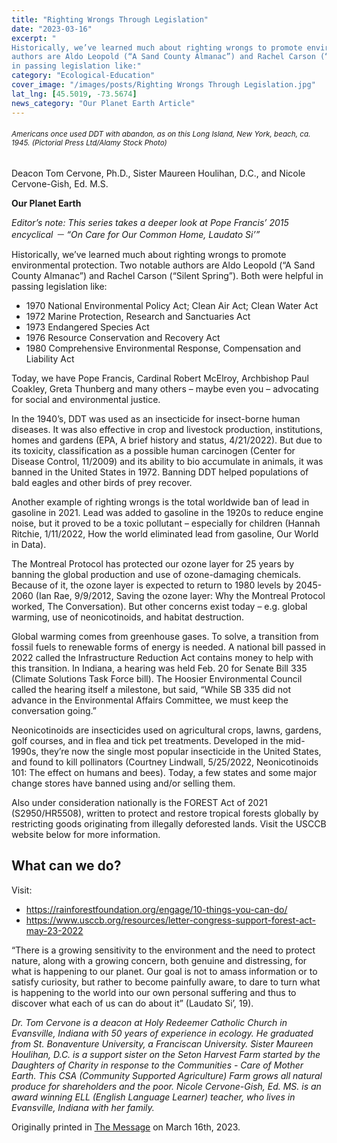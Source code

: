 ```yaml
---
title: "Righting Wrongs Through Legislation"
date: "2023-03-16"
excerpt: "
Historically, we’ve learned much about righting wrongs to promote environmental protection. Two notable
authors are Aldo Leopold (“A Sand County Almanac”) and Rachel Carson (“Silent Spring”). Both were helpful
in passing legislation like:"
category: "Ecological-Education"
cover_image: "/images/posts/Righting Wrongs Through Legislation.jpg"
lat_lng: [45.5019, -73.5674]
news_category: "Our Planet Earth Article"
---
```


###### <sub>Americans once used DDT with abandon, as on this Long Island, New York, beach, ca. 1945. (Pictorial Press Ltd/Alamy Stock Photo)</sub>

Deacon Tom Cervone, Ph.D., Sister Maureen Houlihan, D.C., and Nicole Cervone-Gish, Ed. M.S.

**Our Planet Earth**

_Editor’s note: This series takes a deeper look at Pope Francis’ 2015 encyclical － “On Care for Our Common
Home, Laudato Si’”_

Historically, we’ve learned much about righting wrongs to promote environmental protection. Two notable
authors are Aldo Leopold (“A Sand County Almanac”) and Rachel Carson (“Silent Spring”). Both were helpful
in passing legislation like:

- 1970 National Environmental Policy Act; Clean Air Act; Clean Water Act
- 1972 Marine Protection, Research and Sanctuaries Act
- 1973 Endangered Species Act
- 1976 Resource Conservation and Recovery Act
- 1980 Comprehensive Environmental Response, Compensation and Liability Act

Today, we have Pope Francis, Cardinal Robert McElroy, Archbishop Paul Coakley, Greta Thunberg and many
others – maybe even you – advocating for social and environmental justice.

In the 1940’s, DDT was used as an insecticide for insect-borne human diseases. It was also effective in crop and
livestock production, institutions, homes and gardens (EPA, A brief history and status, 4/21/2022). But due to
its toxicity, classification as a possible human carcinogen (Center for Disease Control, 11/2009) and its ability
to bio accumulate in animals, it was banned in the United States in 1972. Banning DDT helped populations of
bald eagles and other birds of prey recover.

Another example of righting wrongs is the total worldwide ban of lead in gasoline in 2021. Lead was added to
gasoline in the 1920s to reduce engine noise, but it proved to be a toxic pollutant – especially for children
(Hannah Ritchie, 1/11/2022, How the world eliminated lead from gasoline, Our World in Data).

The Montreal Protocol has protected our ozone layer for 25 years by banning the global production and use of
ozone-damaging chemicals. Because of it, the ozone layer is expected to return to 1980 levels by 2045-2060
(Ian Rae, 9/9/2012, Saving the ozone layer: Why the Montreal Protocol worked, The Conversation). But other
concerns exist today – e.g. global warming, use of neonicotinoids, and habitat destruction.

Global warming comes from greenhouse gases. To solve, a transition from fossil fuels to renewable forms of
energy is needed. A national bill passed in 2022 called the Infrastructure Reduction Act contains money to help
with this transition. In Indiana, a hearing was held Feb. 20 for Senate Bill 335 (Climate Solutions Task Force
bill). The Hoosier Environmental Council called the hearing itself a milestone, but said, “While SB 335 did not
advance in the Environmental Affairs Committee, we must keep the conversation going.”

Neonicotinoids are insecticides used on agricultural crops, lawns, gardens, golf courses, and in flea and tick pet
treatments. Developed in the mid-1990s, they’re now the single most popular insecticide in the United States,
and found to kill pollinators (Courtney Lindwall, 5/25/2022, Neonicotinoids 101: The effect on humans and
bees). Today, a few states and some major change stores have banned using and/or selling them.

Also under consideration nationally is the FOREST Act of 2021 (S2950/HR5508), written to protect and restore
tropical forests globally by restricting goods originating from illegally deforested lands. Visit the USCCB
website below for more information.

## What can we do?

Visit:

- https://rainforestfoundation.org/engage/10-things-you-can-do/
- https://www.usccb.org/resources/letter-congress-support-forest-act-may-23-2022

“There is a growing sensitivity to the environment and the need to protect nature, along with a growing concern,
both genuine and distressing, for what is happening to our planet. Our goal is not to amass information or to
satisfy curiosity, but rather to become painfully aware, to dare to turn what is happening to the world into our
own personal suffering and thus to discover what each of us can do about it” (Laudato Si’, 19).

_Dr. Tom Cervone is a deacon at Holy Redeemer Catholic Church in Evansville, Indiana with 50 years of
experience in ecology. He graduated from St. Bonaventure University, a Franciscan University. Sister Maureen
Houlihan, D.C. is a support sister on the Seton Harvest Farm started by the Daughters of Charity in response to
the Communities - Care of Mother Earth. This CSA (Community Supported Agriculture) Farm grows all natural
produce for shareholders and the poor. Nicole Cervone-Gish, Ed. MS. is an award winning ELL (English
Language Learner) teacher, who lives in Evansville, Indiana with her family._

Originally printed in [The Message](https://evdiomessage.org/) on March 16th, 2023.
